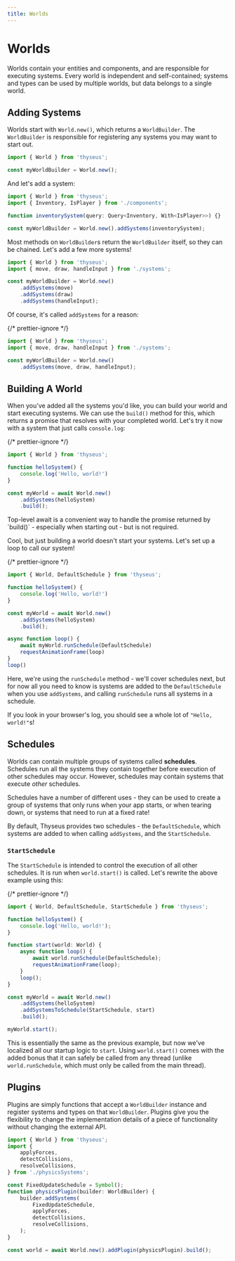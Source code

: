 ```yaml
---
title: Worlds
---
```



# Worlds

Worlds contain your entities and components, and are responsible for executing
systems. Every world is independent and self-contained; systems and types can be
used by multiple worlds, but data belongs to a single world.

## Adding Systems

Worlds start with `World.new()`, which returns a `WorldBuilder`. The
`WorldBuilder` is responsible for registering any systems you may want to start
out.

```ts
import { World } from 'thyseus';

const myWorldBuilder = World.new();
```

And let's add a system:

```ts {2,4}
import { World } from 'thyseus';
import { Inventory, IsPlayer } from './components';

function inventorySystem(query: Query<Inventory, With<IsPlayer>>) {}

const myWorldBuilder = World.new().addSystems(inventorySystem);
```

Most methods on `WorldBuilder`s return the `WorldBuilder` itself, so they can be
chained. Let's add a few more systems!

```ts {5-7}
import { World } from 'thyseus';
import { move, draw, handleInput } from './systems';

const myWorldBuilder = World.new()
	.addSystems(move)
	.addSystems(draw)
	.addSystems(handleInput);
```

Of course, it's called `addSystems` for a reason:

{/* prettier-ignore */}
```ts {5}
import { World } from 'thyseus';
import { move, draw, handleInput } from './systems';

const myWorldBuilder = World.new()
	.addSystems(move, draw, handleInput);
```

## Building A World

When you've added all the systems you'd like, you can build your world and start
executing systems. We can use the `build()` method for this, which returns a
promise that resolves with your completed world. Let's try it now with a system
that just calls `console.log`:

{/* prettier-ignore */}
```ts {9}
import { World } from 'thyseus';

function helloSystem() {
	console.log('Hello, world!')
}

const myWorld = await World.new()
	.addSystems(helloSystem)
	.build();
```

<Callout type="note">
	Top-level await is a convenient way to handle the promise returned by
	`build()` - especially when starting out - but is not required.
</Callout>

Cool, but just building a world doesn't start your systems. Let's set up a loop
to call our system!

{/* prettier-ignore */}
```ts {11-15}
import { World, DefaultSchedule } from 'thyseus';

function helloSystem() {
	console.log('Hello, world!')
}

const myWorld = await World.new()
	.addSystems(helloSystem)
	.build();

async function loop() {
	await myWorld.runSchedule(DefaultSchedule)
	requestAnimationFrame(loop)
}
loop()
```

Here, we're using the `runSchedule` method - we'll cover schedules next, but for
now all you need to know is systems are added to the `DefaultSchedule` when you
use `addSystems`, and calling `runSchedule` runs all systems in a schedule.

If you look in your browser's log, you should see a whole lot of
`"Hello, world!"`s!

## Schedules

Worlds can contain multiple groups of systems called **schedules**. Schedules
run all the systems they contain together before execution of other schedules
may occur. However, schedules may contain systems that execute _other_
schedules.

Schedules have a number of different uses - they can be used to create a group
of systems that only runs when your app starts, or when tearing down, or systems
that need to run at a fixed rate!

By default, Thyseus provides two schedules - the `DefaultSchedule`, which
systems are added to when calling `addSystems`, and the `StartSchedule`.

### `StartSchedule`

The `StartSchedule` is intended to control the execution of all other schedules.
It is run when `world.start()` is called. Let's rewrite the above example using
this:

{/* prettier-ignore */}
```ts {11-15}
import { World, DefaultSchedule, StartSchedule } from 'thyseus';

function helloSystem() {
	console.log('Hello, world!');
}

function start(world: World) {
	async function loop() {
		await world.runSchedule(DefaultSchedule);
		requestAnimationFrame(loop);
	}
	loop();
}

const myWorld = await World.new()
	.addSystems(helloSystem)
	.addSystemsToSchedule(StartSchedule, start)
	.build();

myWorld.start();
```

This is essentially the same as the previous example, but now we've localized
all our startup logic to `start`. Using `world.start()` comes with the added
bonus that it can safely be called from any thread (unlike `world.runSchedule`,
which must only be called from the main thread).

## Plugins

Plugins are simply functions that accept a `WorldBuilder` instance and register
systems and types on that `WorldBuilder`. Plugins give you the flexibility to
change the implementation details of a piece of functionality without changing
the external API.

```ts
import { World } from 'thyseus';
import {
	applyForces,
	detectCollisions,
	resolveCollisions,
} from './physicsSystems';

const FixedUpdateSchedule = Symbol();
function physicsPlugin(builder: WorldBuilder) {
	builder.addSystems(
		FixedUpdateSchedule,
		applyForces,
		detectCollisions,
		resolveCollisions,
	);
}

const world = await World.new().addPlugin(physicsPlugin).build();
```
